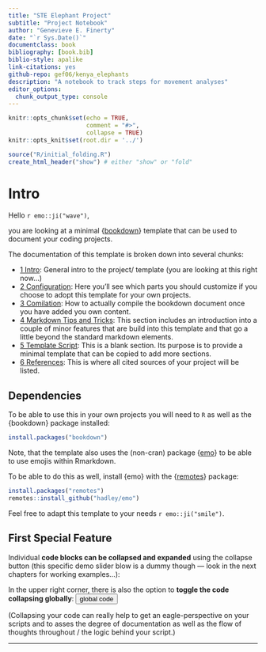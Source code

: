 ```yaml
---
title: "STE Elephant Project"
subtitle: "Project Notebook"
author: "Genevieve E. Finerty"
date: "`r Sys.Date()`"
documentclass: book
bibliography: [book.bib]
biblio-style: apalike
link-citations: yes
github-repo: gef06/kenya_elephants
description: "A notebook to track steps for movement analyses"
editor_options: 
  chunk_output_type: console
---
```


```r
knitr::opts_chunk$set(echo = TRUE,
                      comment = "#>",
                      collapse = TRUE)
knitr::opts_knit$set(root.dir = '../')
```


```r
source("R/initial_folding.R")
create_html_header("show") # either "show" or "fold"
```

# Intro

Hello `r emo::ji("wave")`,

you are looking at a minimal {[bookdown](https://bookdown.org/)} template that can be used to document your coding projects.

The documentation of this template is broken down into several chunks:

- [1 Intro](./index.html): General intro to the project/ template (you are looking at this right now...)
- [2 Configuration](./configuration.html): Here you'll see which parts you should customize if you choose to adopt this template for your own projects.
- [3 Comilation](./compilation.html): How to actually compile the bookdown document once you have added you own content.
- [4 Markdown Tips and Tricks](./markdown-tips-and-tricks.html): This section includes an introduction into a couple of minor features that are build into this template and that go a little beyond the standard markdown elements. 
- [5 Template Script](./template-script.html): This is a blank section. Its purpose is to provide a minimal template that can be copied to add more sections.
- [6 References](./references.html): This is where all cited sources of your project will be listed.

## Dependencies

To be able to use this in your own projects you will need to `R` as well as the {bookdown} package installed:

```r
install.packages("bookdown")
```

Note, that the template also uses the (non-cran) package {[emo](https://github.com/hadley/emo)} to be able to use emojis within Rmarkdown.

To be able to do this as well, install {emo} with the {[remotes](https://remotes.r-lib.org/)} package:

```r
install.packages("remotes")
remotes::install_github("hadley/emo")
```

Feel free to adapt this template to your needs `r emo::ji("smile")`.

## First Special Feature

Individual **code blocks can be collapsed and expanded** using the collapse button (this specific demo slider blow is a dummy though --- look in the next chapters for working examples...):

<div class="demoslider"><div class="demobg"><div class="demonob"></div></div></div>

In the upper right corner, there is also the option to **toggle the code collapsing globally**:  <button type="button" class="btn btn-default btn-xs dropdown-toggle">global code</button> 

(Collapsing your code can really help to get an eagle-perspective on your scripts and to asses the degree of documentation as well as the flow of thoughts throughout / the logic behind your script.)

---
